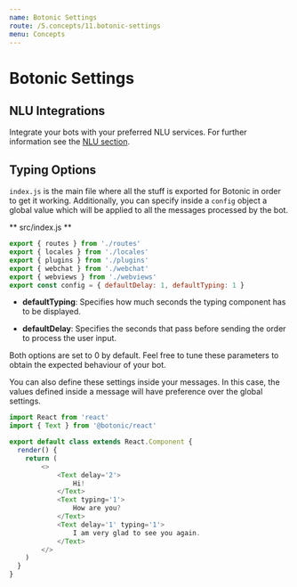 ```yaml
---
name: Botonic Settings
route: /5.concepts/11.botonic-settings
menu: Concepts
---
```





# Botonic Settings

## NLU Integrations
Integrate your bots with your preferred NLU services. For further information see the [NLU section](/main-concepts/nlu).

## Typing Options

`index.js` is the main file where all the stuff is exported for Botonic in order to get it working. 
Additionally, you can specify inside a `config` object a global value which will be applied to all the messages processed by the bot.

** src/index.js **
```javascript
export { routes } from './routes'
export { locales } from './locales'
export { plugins } from './plugins'
export { webchat } from './webchat'
export { webviews } from './webviews'
export const config = { defaultDelay: 1, defaultTyping: 1 }
```

* **defaultTyping**: Specifies how much seconds the typing component has to be displayed.
- **defaultDelay**: Specifies the seconds that pass before sending the order to process the user input.

Both options are set to 0 by default. Feel free to tune these parameters to obtain the expected behaviour of your bot.

You can also define these settings inside your messages. In this case, the values defined inside a message will have preference over the global settings.

```javascript
import React from 'react'
import { Text } from '@botonic/react'

export default class extends React.Component {
  render() {
    return (
        <>
            <Text delay='2'>
                Hi!
            </Text>
            <Text typing='1'>
                How are you?
            </Text>
            <Text delay='1' typing='1'>
                I am very glad to see you again.
            </Text>
        </>
    )
  }
}
```

<div style={{display:"flex", justifyContent:"space-between"}}>
  <PrevButton title="Internationalization" href="/main-concepts/i18n" />
  <NextButton title="Channels" href="/main-concepts/channels" />
</div>